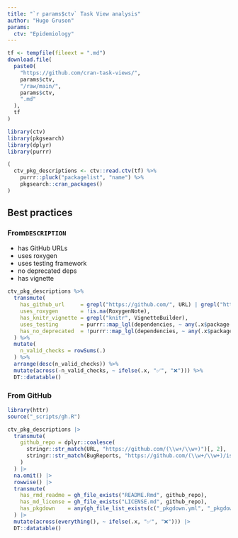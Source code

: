 ```yaml
---
title: "`r params$ctv` Task View analysis"
author: "Hugo Gruson"
params:
  ctv: "Epidemiology"
---
```


```r
tf <- tempfile(fileext = ".md")
download.file(
  paste0(
    "https://github.com/cran-task-views/",
    params$ctv,
    "/raw/main/",
    params$ctv,
    ".md"
  ),
  tf
)
```

```r
library(ctv)
library(pkgsearch)
library(dplyr)
library(purrr)
```

```r
(
  ctv_pkg_descriptions <- ctv::read.ctv(tf) %>%
    purrr::pluck("packagelist", "name") %>%
    pkgsearch::cran_packages()
)
```

## Best practices

### From`DESCRIPTION`

- has GitHub URLs
- uses roxygen
- uses testing framework
- no deprecated deps
- has vignette


:::{.column-screen-inset}
```r
ctv_pkg_descriptions %>%
  transmute(
    has_github_url     = grepl("https://github.com/", URL) | grepl("https://github.com/", BugReports),
    uses_roxygen       = !is.na(RoxygenNote),
    has_knitr_vignette = grepl("knitr", VignetteBuilder),
    uses_testing       = purrr::map_lgl(dependencies, ~ any(.x$package %in% c("testthat", "testit", "unitizer", "RUnit", "tinytest"))),
    has_no_deprecated  = !purrr::map_lgl(dependencies, ~ any(.x$package %in% c("RUnit", "XML", "RCurl", "plyr", "reshape2")))
  ) %>%
  mutate(
    n_valid_checks = rowSums(.)
  ) %>%
  arrange(desc(n_valid_checks)) %>%
  mutate(across(-n_valid_checks, ~ ifelse(.x, "✅", "❌"))) %>% 
  DT::datatable()
```
:::

### From GitHub

```r
library(httr)
source("_scripts/gh.R")
```

```r
ctv_pkg_descriptions |> 
  transmute(
    github_repo = dplyr::coalesce(
      stringr::str_match(URL, "https://github.com/(\\w+/\\w+)")[, 2],
      stringr::str_match(BugReports, "https://github.com/(\\w+/\\w+)/issues")[, 2]
    )
  ) |> 
  na.omit() |> 
  rowwise() |> 
  transmute(
    has_rmd_readme = gh_file_exists("README.Rmd", github_repo),
    has_md_license = gh_file_exists("LICENSE.md", github_repo),
    has_pkgdown    = any(gh_file_list_exists(c("_pkgdown.yml", "_pkgdown.yaml", "pkgdown/pkgdown.yml"), github_repo))
  ) |> 
  mutate(across(everything(), ~ ifelse(.x, "✅", "❌"))) |> 
  DT::datatable()
```
